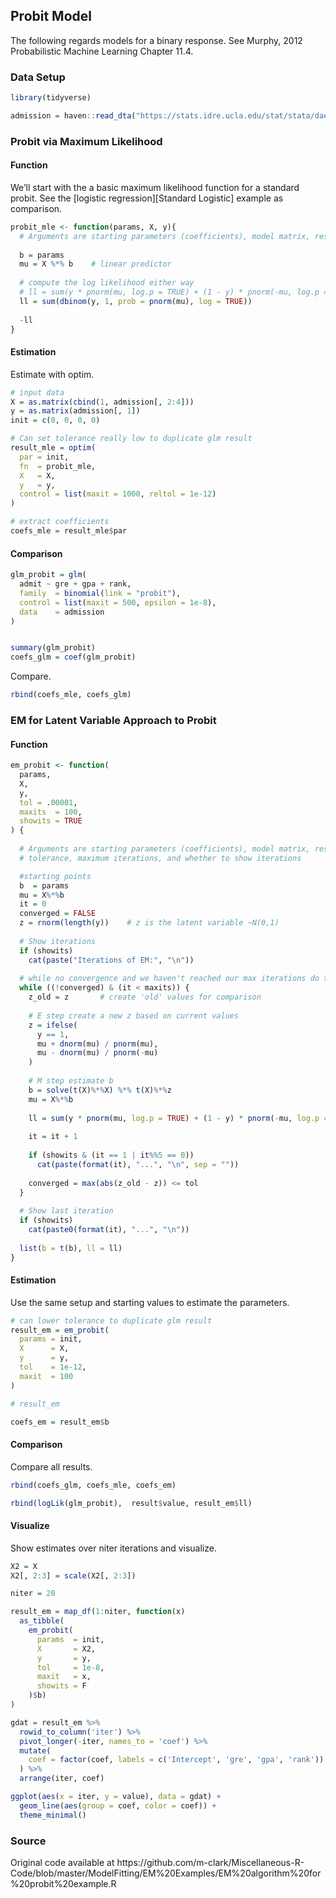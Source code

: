 ## Probit Model


The following regards models for a binary response. See Murphy, 2012 Probabilistic Machine Learning Chapter 11.4.                                     


### Data Setup

```r
library(tidyverse)

admission = haven::read_dta("https://stats.idre.ucla.edu/stat/stata/dae/binary.dta")
```

### Probit via Maximum Likelihood

#### Function

We'll start with the a basic maximum likelihood function for a standard probit.  See the [logistic regression][Standard Logistic] example as comparison.

```r
probit_mle <- function(params, X, y){
  # Arguments are starting parameters (coefficients), model matrix, response 
  
  b = params
  mu = X %*% b    # linear predictor
  
  # compute the log likelihood either way
  # ll = sum(y * pnorm(mu, log.p = TRUE) + (1 - y) * pnorm(-mu, log.p = TRUE))  
  ll = sum(dbinom(y, 1, prob = pnorm(mu), log = TRUE))
  
  -ll
}
```


#### Estimation

Estimate with <span class="func" style = "">optim</span>.

```r
# input data
X = as.matrix(cbind(1, admission[, 2:4]))
y = as.matrix(admission[, 1])
init = c(0, 0, 0, 0)

# Can set tolerance really low to duplicate glm result
result_mle = optim(
  par = init,
  fn  = probit_mle,
  X   = X,
  y   = y,
  control = list(maxit = 1000, reltol = 1e-12)
) 

# extract coefficients
coefs_mle = result_mle$par
```


#### Comparison

```r
glm_probit = glm(
  admit ~ gre + gpa + rank,
  family  = binomial(link = "probit"),
  control = list(maxit = 500, epsilon = 1e-8),
  data    = admission
)


summary(glm_probit)
coefs_glm = coef(glm_probit)
```

Compare.

```r
rbind(coefs_mle, coefs_glm)
```






### EM for Latent Variable Approach to Probit

#### Function

```r
em_probit <- function(
  params,
  X,
  y,
  tol = .00001,
  maxits  = 100,
  showits = TRUE
) {
  
  # Arguments are starting parameters (coefficients), model matrix, response, 
  # tolerance, maximum iterations, and whether to show iterations

  #starting points
  b  = params
  mu = X%*%b
  it = 0
  converged = FALSE
  z = rnorm(length(y))    # z is the latent variable ~N(0,1)
  
  # Show iterations
  if (showits)                                                            
    cat(paste("Iterations of EM:", "\n"))
  
  # while no convergence and we haven't reached our max iterations do this stuff
  while ((!converged) & (it < maxits)) {                                 
    z_old = z       # create 'old' values for comparison
    
    # E step create a new z based on current values
    z = ifelse(
      y == 1, 
      mu + dnorm(mu) / pnorm(mu), 
      mu - dnorm(mu) / pnorm(-mu)
    )     
    
    # M step estimate b
    b = solve(t(X)%*%X) %*% t(X)%*%z                                     
    mu = X%*%b
    
    ll = sum(y * pnorm(mu, log.p = TRUE) + (1 - y) * pnorm(-mu, log.p = TRUE))
    
    it = it + 1
    
    if (showits & (it == 1 | it%%5 == 0))
      cat(paste(format(it), "...", "\n", sep = ""))
    
    converged = max(abs(z_old - z)) <= tol
  }
  
  # Show last iteration
  if (showits)                                                            
    cat(paste0(format(it), "...", "\n"))
  
  list(b = t(b), ll = ll)
}
```


#### Estimation

Use the same setup and starting values to estimate the parameters.

```r
# can lower tolerance to duplicate glm result
result_em = em_probit(
  params = init,
  X      = X,
  y      = y,
  tol    = 1e-12,
  maxit  = 100
)

# result_em  

coefs_em = result_em$b
```


#### Comparison

Compare all results.

```r
rbind(coefs_glm, coefs_mle, coefs_em)

rbind(logLik(glm_probit),  result$value, result_em$ll)
```




#### Visualize

Show estimates over niter iterations and visualize.

```r
X2 = X
X2[, 2:3] = scale(X2[, 2:3])

niter = 20

result_em = map_df(1:niter, function(x)
  as_tibble(
    em_probit(
      params  = init,
      X       = X2,
      y       = y,
      tol     = 1e-8,
      maxit   = x,
      showits = F
    )$b)
)

gdat = result_em %>% 
  rowid_to_column('iter') %>% 
  pivot_longer(-iter, names_to = 'coef') %>% 
  mutate(
    coef = factor(coef, labels = c('Intercept', 'gre', 'gpa', 'rank'))
  ) %>% 
  arrange(iter, coef)

ggplot(aes(x = iter, y = value), data = gdat) +
  geom_line(aes(group = coef, color = coef)) +
  theme_minimal()
```



### Source

Original code available at
https://github.com/m-clark/Miscellaneous-R-Code/blob/master/ModelFitting/EM%20Examples/EM%20algorithm%20for%20probit%20example.R
